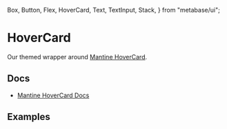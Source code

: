   Box,
  Button,
  Flex,
  HoverCard,
  Text,
  TextInput,
  Stack,
} from "metabase/ui";

<Meta of={HoverCardStories} />

# HoverCard

Our themed wrapper around [Mantine HoverCard](https://v6.mantine.dev/core/hover-card/).

## Docs

- [Mantine HoverCard Docs](https://v6.mantine.dev/core/hover-card/)

## Examples

<Canvas>
  <Story of={HoverCardStories.Default} />
  <Story of={HoverCardStories.InteractiveContent} />
</Canvas>
